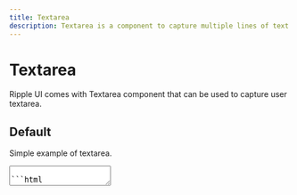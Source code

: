 ```yaml
---
title: Textarea
description: Textarea is a component to capture multiple lines of text from the user.
---
```


# Textarea

Ripple UI comes with Textarea component that can be used to capture user textarea.

## Default

Simple example of textarea.

<textarea className="textarea" placeholder="Welcome!" />

```html
<textarea className="textarea" placeholder="Welcome!" />
```

## Colors

Textarea colors

<div className="flex flex-wrap gap-4">
  <textarea className="textarea-primary textarea" placeholder="Primary" />
  <textarea className="textarea-secondary textarea" placeholder="Secondary" />
  <textarea className="textarea-success textarea" placeholder="Success" />
  <textarea className="textarea-error textarea" placeholder="Error" />
  <textarea className="textarea-warning textarea" placeholder="Warning" />
</div>

```html
<textarea className="textarea textarea-primary" placeholder="Primary" />
<textarea className="textarea textarea-secondary" placeholder="Secondary" />
<textarea className="textarea textarea-success" placeholder="Success" />
<textarea className="textarea textarea-error" placeholder="Error" />
<textarea className="textarea textarea-warning" placeholder="Warning" />
```

## Ghost

Textarea ghost

<div className="flex flex-wrap gap-4">
  <textarea className="textarea-ghost-primary textarea" placeholder="Primary" />
  <textarea
    className="textarea-ghost-secondary textarea"
    placeholder="Secondary"
  />
  <textarea className="textarea-ghost-success textarea" placeholder="Success" />
  <textarea className="textarea-ghost-warning textarea" placeholder="Warning" />
  <textarea className="textarea-ghost-error textarea" placeholder="Error" />
</div>

```html
<textarea className="textarea-ghost-primary textarea" placeholder="Primary" />
<textarea
  className="textarea-ghost-secondary textarea"
  placeholder="Secondary"
/>
<textarea className="textarea-ghost-success textarea" placeholder="Success" />
<textarea className="textarea-ghost-warning textarea" placeholder="Warning" />
<textarea className="textarea-ghost-error textarea" placeholder="Error" />
```

## Block

Textarea block

<textarea className="textarea textarea-block" placeholder="Block" />

```html
<textarea className="textarea-block textarea" placeholder="Block" />
```

## Disabled

Disabled textarea

<textarea className="textarea" placeholder="Disabled" disabled />

```html
<textarea className="textarea" placeholder="Disabled" disabled />
```

## API
<Attributes >
<Attributes.Title>Textarea Classes</Attributes.Title>

| class                    | Description                                        |
| ------------------------ | -------------------------------------------------- |
| textarea                 | Textarea base class                                |
| textarea-primary         | Set primary color                                  |
| textarea-secondary       | Set secondary color                                |
| textarea-success         | Set success color                                  |
| textarea-error           | Set error color                                    |
| textarea-warning         | Set warning color                                  |
| textarea-ghost-primary   | Transparent background with border hover primary   |
| textarea-ghost-secondary | Transparent background with border hover secondary |
| textarea-ghost-success   | Transparent background with border hover success   |
| textarea-ghost-error     | Transparent background with border hover error     |
| textarea-ghost-warning   | Transparent background with border hover warning   |
| textarea-block           | Make textarea takes full width                     |

</Attributes>

<LinkRedirect
  contentLeft="Table"
  hrefLeft="/docs/components/table"
  contentRight="Tooltip"
  hrefRight="/docs/components/tooltip"
/>
